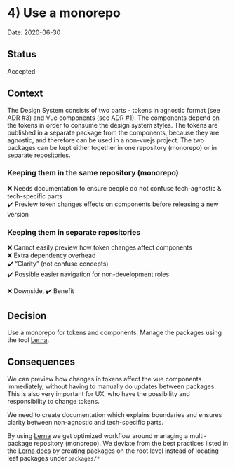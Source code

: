 
<Meta title="Documentation|Decisions and ADRs/ADRs/4) Use a monorepo" />

# 4) Use a monorepo

Date: 2020-06-30

## Status

Accepted

## Context
The Design System consists of two parts - tokens in agnostic format (see ADR #3) and Vue components (see ADR #1). The components depend on the tokens in order to consume the design system styles. The tokens are published in a separate package from the components, because they are agnostic, and therefore can be used in a non-vuejs project. The two packages can be kept either together in one repository (monorepo) or in separate repositories.

### Keeping them in the same repository (monorepo)
:x: Needs documentation to ensure people do not confuse tech-agnostic & tech-specific parts  
:heavy_check_mark: Preview token changes effects on components before releasing a new version

### Keeping them in separate repositories
:x: Cannot easily preview how token changes affect components  
:x: Extra dependency overhead  
:heavy_check_mark: “Clarity” (not confuse concepts)  
:heavy_check_mark: Possible easier navigation for non-development roles

:x: Downside, :heavy_check_mark: Benefit

## Decision
Use a monorepo for tokens and components. Manage the packages using the tool [Lerna](https://lerna.js.org/). 


## Consequences
We can preview how changes in tokens affect the vue components immediately, without having to manually do updates between packages. This is also very important for UX, who have the possibility and responsibility to change tokens.

We need to create documentation which explains boundaries and ensures clarity between non-agnostic and tech-specific parts.

By using [Lerna](https://lerna.js.org/) we get optimized workflow around managing a multi-package repository (monorepo). We deviate from the best practices listed in the [Lerna docs](https://github.com/lerna/lerna#concepts) by creating packages on the root level instead of locating leaf packages under `packages/*`
